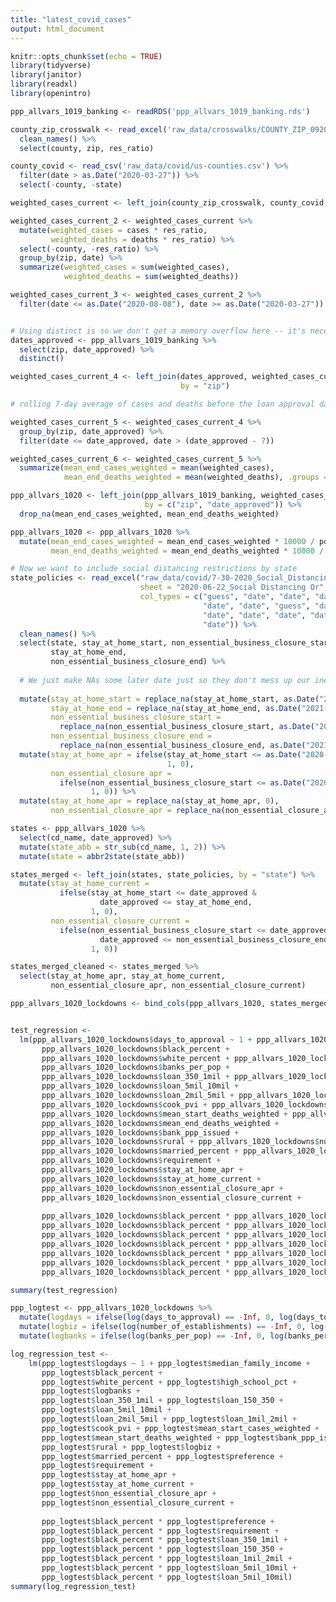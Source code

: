 ```yaml
---
title: "latest_covid_cases"
output: html_document
---
```


```r
knitr::opts_chunk$set(echo = TRUE)
library(tidyverse)
library(janitor)
library(readxl)
library(openintro)

ppp_allvars_1019_banking <- readRDS('ppp_allvars_1019_banking.rds')
```


```r
county_zip_crosswalk <- read_excel('raw_data/crosswalks/COUNTY_ZIP_092020.xlsx') %>%
  clean_names() %>%
  select(county, zip, res_ratio)

county_covid <- read_csv('raw_data/covid/us-counties.csv') %>%
  filter(date > as.Date("2020-03-27")) %>%
  select(-county, -state)

weighted_cases_current <- left_join(county_zip_crosswalk, county_covid, by = c("county" = "fips"))
```


```r
weighted_cases_current_2 <- weighted_cases_current %>%
  mutate(weighted_cases = cases * res_ratio,
         weighted_deaths = deaths * res_ratio) %>%
  select(-county, -res_ratio) %>%
  group_by(zip, date) %>%
  summarize(weighted_cases = sum(weighted_cases),
            weighted_deaths = sum(weighted_deaths))

weighted_cases_current_3 <- weighted_cases_current_2 %>%
  filter(date <= as.Date("2020-08-08"), date >= as.Date("2020-03-27"))


# Using distinct is so we don't get a memory overflow here -- it's necessary
dates_approved <- ppp_allvars_1019_banking %>%
  select(zip, date_approved) %>%
  distinct()

weighted_cases_current_4 <- left_join(dates_approved, weighted_cases_current_3,
                                      by = "zip")

# rolling 7-day average of cases and deaths before the loan approval date

weighted_cases_current_5 <- weighted_cases_current_4 %>%
  group_by(zip, date_approved) %>%
  filter(date <= date_approved, date > (date_approved - 7))

weighted_cases_current_6 <- weighted_cases_current_5 %>%
  summarize(mean_end_cases_weighted = mean(weighted_cases),
            mean_end_deaths_weighted = mean(weighted_deaths), .groups = "drop")
```


```r
ppp_allvars_1020 <- left_join(ppp_allvars_1019_banking, weighted_cases_current_6,
                              by = c("zip", "date_approved")) %>%
  drop_na(mean_end_cases_weighted, mean_end_deaths_weighted)

ppp_allvars_1020 <- ppp_allvars_1020 %>%
  mutate(mean_end_cases_weighted = mean_end_cases_weighted * 10000 / population,
         mean_end_deaths_weighted = mean_end_deaths_weighted * 10000 / population)
```

```r
# Now we want to include social distancing restrictions by state
state_policies <- read_excel("raw_data/covid/7-30-2020_Social_Distancing.xlsx",
                             sheet = "2020-06-22_Social Distancing Or", skip = 1,
                             col_types = c("guess", "date", "date", "date", "date",
                                           "date", "date", "guess", "date",
                                           "date", "date", "date", "date",
                                           "date")) %>%
  clean_names() %>%
  select(state, stay_at_home_start, non_essential_business_closure_start, 
         stay_at_home_end, 
         non_essential_business_closure_end) %>%
  
  # We just make NAs some later date just so they don't mess up our inequalities
  
  mutate(stay_at_home_start = replace_na(stay_at_home_start, as.Date("2021-01-01")),
         stay_at_home_end = replace_na(stay_at_home_end, as.Date("2021-01-01")),
         non_essential_business_closure_start = 
           replace_na(non_essential_business_closure_start, as.Date("2021-01-01")),
         non_essential_business_closure_end = 
           replace_na(non_essential_business_closure_end, as.Date("2021-01-01"))) %>%
  mutate(stay_at_home_apr = ifelse(stay_at_home_start <= as.Date("2020-04-03"),
                                   1, 0),
         non_essential_closure_apr = 
           ifelse(non_essential_business_closure_start <= as.Date("2020-04-03"),
                  1, 0)) %>%
  mutate(stay_at_home_apr = replace_na(stay_at_home_apr, 0),
         non_essential_closure_apr = replace_na(non_essential_closure_apr, 0))

states <- ppp_allvars_1020 %>%
  select(cd_name, date_approved) %>%
  mutate(state_abb = str_sub(cd_name, 1, 2)) %>%
  mutate(state = abbr2state(state_abb))

states_merged <- left_join(states, state_policies, by = "state") %>%
  mutate(stay_at_home_current = 
           ifelse(stay_at_home_start <= date_approved & 
                    date_approved <= stay_at_home_end,
                  1, 0),
         non_essential_closure_current =  
           ifelse(non_essential_business_closure_start <= date_approved & 
                    date_approved <= non_essential_business_closure_end,
                  1, 0))

states_merged_cleaned <- states_merged %>%
  select(stay_at_home_apr, stay_at_home_current, 
         non_essential_closure_apr, non_essential_closure_current)
```


```r
ppp_allvars_1020_lockdowns <- bind_cols(ppp_allvars_1020, states_merged_cleaned)
```


```r
```


```r
test_regression <-
  lm(ppp_allvars_1020_lockdowns$days_to_approval ~ 1 + ppp_allvars_1020_lockdowns$median_family_income +
       ppp_allvars_1020_lockdowns$black_percent +
       ppp_allvars_1020_lockdowns$white_percent + ppp_allvars_1020_lockdowns$high_school_pct +
       ppp_allvars_1020_lockdowns$banks_per_pop + 
       ppp_allvars_1020_lockdowns$loan_350_1mil + ppp_allvars_1020_lockdowns$loan_150_350 + 
       ppp_allvars_1020_lockdowns$loan_5mil_10mil +
       ppp_allvars_1020_lockdowns$loan_2mil_5mil + ppp_allvars_1020_lockdowns$loan_1mil_2mil +
       ppp_allvars_1020_lockdowns$cook_pvi + ppp_allvars_1020_lockdowns$mean_start_cases_weighted + 
       ppp_allvars_1020_lockdowns$mean_start_deaths_weighted + ppp_allvars_1020_lockdowns$mean_end_cases_weighted +
       ppp_allvars_1020_lockdowns$mean_end_deaths_weighted + 
       ppp_allvars_1020_lockdowns$bank_ppp_issued +
       ppp_allvars_1020_lockdowns$rural + ppp_allvars_1020_lockdowns$number_of_establishments +
       ppp_allvars_1020_lockdowns$married_percent + ppp_allvars_1020_lockdowns$preference +
       ppp_allvars_1020_lockdowns$requirement + 
       ppp_allvars_1020_lockdowns$stay_at_home_apr +
       ppp_allvars_1020_lockdowns$stay_at_home_current +
       ppp_allvars_1020_lockdowns$non_essential_closure_apr +
       ppp_allvars_1020_lockdowns$non_essential_closure_current +
       
       ppp_allvars_1020_lockdowns$black_percent * ppp_allvars_1020_lockdowns$preference +
       ppp_allvars_1020_lockdowns$black_percent * ppp_allvars_1020_lockdowns$requirement + 
       ppp_allvars_1020_lockdowns$black_percent * ppp_allvars_1020_lockdowns$loan_350_1mil +
       ppp_allvars_1020_lockdowns$black_percent * ppp_allvars_1020_lockdowns$loan_150_350 +
       ppp_allvars_1020_lockdowns$black_percent * ppp_allvars_1020_lockdowns$loan_1mil_2mil +
       ppp_allvars_1020_lockdowns$black_percent * ppp_allvars_1020_lockdowns$loan_5mil_10mil +
       ppp_allvars_1020_lockdowns$black_percent * ppp_allvars_1020_lockdowns$loan_5mil_10mil)

summary(test_regression)
```

```r
ppp_logtest <- ppp_allvars_1020_lockdowns %>%
  mutate(logdays = ifelse(log(days_to_approval) == -Inf, 0, log(days_to_approval))) %>%
  mutate(logbiz = ifelse(log(number_of_establishments) == -Inf, 0, log(number_of_establishments))) %>%
  mutate(logbanks = ifelse(log(banks_per_pop) == -Inf, 0, log(banks_per_pop)))

log_regression_test <- 
    lm(ppp_logtest$logdays ~ 1 + ppp_logtest$median_family_income +
       ppp_logtest$black_percent +
       ppp_logtest$white_percent + ppp_logtest$high_school_pct +
       ppp_logtest$logbanks + 
       ppp_logtest$loan_350_1mil + ppp_logtest$loan_150_350 + 
       ppp_logtest$loan_5mil_10mil +
       ppp_logtest$loan_2mil_5mil + ppp_logtest$loan_1mil_2mil +
       ppp_logtest$cook_pvi + ppp_logtest$mean_start_cases_weighted + 
       ppp_logtest$mean_start_deaths_weighted + ppp_logtest$bank_ppp_issued +
       ppp_logtest$rural + ppp_logtest$logbiz + 
       ppp_logtest$married_percent + ppp_logtest$preference + 
       ppp_logtest$requirement +
       ppp_logtest$stay_at_home_apr +
       ppp_logtest$stay_at_home_current +
       ppp_logtest$non_essential_closure_apr +
       ppp_logtest$non_essential_closure_current +
       
       ppp_logtest$black_percent * ppp_logtest$preference +
       ppp_logtest$black_percent * ppp_logtest$requirement + 
       ppp_logtest$black_percent * ppp_logtest$loan_350_1mil +
       ppp_logtest$black_percent * ppp_logtest$loan_150_350 +
       ppp_logtest$black_percent * ppp_logtest$loan_1mil_2mil +
       ppp_logtest$black_percent * ppp_logtest$loan_5mil_10mil +
       ppp_logtest$black_percent * ppp_logtest$loan_5mil_10mil)
summary(log_regression_test)
```

